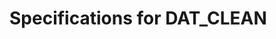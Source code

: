 # Specifications for DAT_CLEAN


\begin{itemize}

  \item Rename the first column to Ptid
  
  \item Define EarlyendpointD57 (and similarly EarlyendpointD29) as: EarlyinfectionD57==1 | (EventIndPrimaryD1==1 & EventTimePrimaryD1 < NumberdaysD1toD57 + 7),1,0))

  \item Define age.geq.65, a binary variable indicating Age >= 65

  \item Define TwophasesampInd (and similarly TwophasesampInd.2), a 0/1 variable to represent the phase 2 samples for D57 analyses. It is defined as as the intersection of
  \begin{itemize}
    \item EarlyendpointD57==0 & Perprotocol == 1 & EventTimePrimaryD57>=7
    \item either in the subchort or be a case (EventIndPrimaryD29 == 1) (note this is D29 for both TwophasesampInd and TwophasesampInd.2)
    \item no missing values in baseline, Day 29, or Day 57 binding to Spike or RBD
  \end{itemize}  

  \item Define ethnicity, a factor variable that has three levels:   "Hispanic or Latino", "Not Hispanic or Latino", "Not reported and unknown"

  \item Define race, a factor variable that has the following levels:   "White", "Black or African American",
  "Asian", "American Indian or Alaska Native",
  "Native Hawaiian or Other Pacific Islander", "Multiracial",
  "Other", "Not reported and unknown"

  \item Define WhiteNonHispanic, a binary variable that takes value 1 if race is White and ethnicity is not Hispanic, 0 if race is not "white or unknown" OR ethnicity is Hispanic, and NA otherwise
  
  \item Define MinorityInd, a binary variable that takes value 1 if WhiteNonHispanic is 0, and 0 otherwise including when WhiteNonHispanic is NA
  
  \item Define Bstratum, an integer variable to index randomization strata. For Moderna, there are three strata: age >= 65, age < 65 and HighRiskInd==1, age < 65 and HighRiskInd==0
  
  \item Define demo.stratum, an integer variable to index the demographics strata. For Moderna, there are six strata: MinorityInd [1, 0] x Bstratum
  
  \item Define tps.stratum, an integer variable to index correlates sampling strata. For Moderna, there are 24 strata: [placebo/baseline negative, placebo/baseline positive, vaccine/baseline negative, vaccine/baseline positive] x demo.stratum

  \item Define Wstratum, an integer variable to index strata for computing weights. For Moderna, there are 28 strata: if not case (EventIndPrimaryD29==1): tps.stratum, else: [25 - placebo/baseline negative, 26 - placebo/baseline positive, 27 - vaccine/baseline negative, 28 - vaccine/baseline positive] 
  
  \item Define wt (and similarly wt.2), a double variable for D57 correlates analyses. The weights equal the sampling probabilities of TwophasesampInd==1 within each Wstratum. This variable is only defined for subjects satisfying EarlyendpointD57==0 & Perprotocol == 1 & EventTimePrimaryD57>=7 and set to NA otherwise
  
  \item Define wt.subcohort, a double variable for immunogenicity analyses that use subcohort only and are not enriched by cases outside subcohort. The weights equal the sampling probabilities of TwophasesampInd==1 and SubcohortInd==1 within each tps.stratum. This variable is only defined for subjects satisfying EarlyendpointD57==0 & Perprotocol == 1 & EventTimePrimaryD57>=7 and set to NA otherwise
  
  \item Carry out single imputation using the R package mice for the subjects satisfying TwophasesampInd==1. Imputation is done separately for vaccine arm baseline seronegative, vaccine arm baseline seropositive, placebo arm baseline seronegative, and placebo arm baseline seropositive. Since baseline, D29 and D57 binding to Spike and RBD are required in this subset of people, the imputation is intended to fill in missing marker values for neutralization assays at these three time points. The imputation is done with the package mice with default parameters and seed 1. Notes: 1. The order of variables matters in imputation: c(outer(c("B", "Day29", "Day57"), c("bindSpike", "bindRBD", "pseudoneutid50", "pseudoneutid80"), "%.%")). 2. If there is no missing data in the dataset, this piece cannot be verified. 3. Be careful not to change subjects outside TwophasesampInd==1. 4.   diagnostics = FALSE and remove_collinear=F are needed in call to mice to avoid errors due to collinearity. 5. Before imputation, check to see if any columns are constant columns with missing values. If yes, set the whole column to the constant, including the missing values, otherwise mice will throw an error.

  \item Repeat single imputation for the subjects satisfying TwophasesampInd.2==1 and only impute these variables: c(outer(c("B", "Day29"), c("bindSpike", "bindRBD", "pseudoneutid50", "pseudoneutid80"), "%.%")).  


  \item Apply conversion factors (defined in _common.R) to all the binding variables at baseline, Day29 and Day57. No need to apply conversion factors to deltas because they are fold changes and the conversion factors cancel out. Note that conversion factor is on antilog scale.
  
  \item Censor each of the markers in all markers (including bindN but not liveneutmn50 yet) measured by baseline, Day29 and Day57. Censoring means setting values < lower limits of detection (llods, defined in _common.R) to half of the llods. (Note that llods are on the antilog scale and need to be transformed.) However, we will not set values > uloqs to uloqs for either binding variables or nAb markers. ULOQ censoring may happen in sub-analyses.
  
  \item Define Delta57overBxxx, Delta29overBxxx, and Delta57over29xxx for each xxx in the variable assays+bindN. This step needs to happen before censoring. Deltas are computed by taking the difference between two markers. Since the markers are on the log scale, the deltas represent the log10 fold rise. No transformation is needed. Negative values are left as they are.
  
  \item Finally, if a dataset does not have the Day29 markers, the previous steps are adjusted accordingly. For example, TwophasesampInd.2 and wt.2 will not be defined. 
  

\end{itemize}



